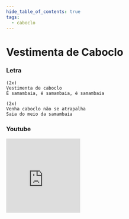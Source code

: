 ```yaml
---
hide_table_of_contents: true
tags:
  - caboclo
---
```


# Vestimenta de Caboclo

### Letra

```text
(2x)
Vestimenta de caboclo
É samambaia, é samambaia, é samambaia

(2x)
Venha caboclo não se atrapalha
Saia do meio da samambaia
```

### Youtube

<iframe
  width="200"
  height="200"
  src="https://www.youtube.com/embed/oikGpcU2SUg"
  title="YouTube video player"
  frameborder="0"
  allow="accelerometer; autoplay; clipboard-write; encrypted-media; gyroscope; picture-in-picture; web-share"
  referrerpolicy="strict-origin-when-cross-origin"
  allowfullscreen
></iframe>
